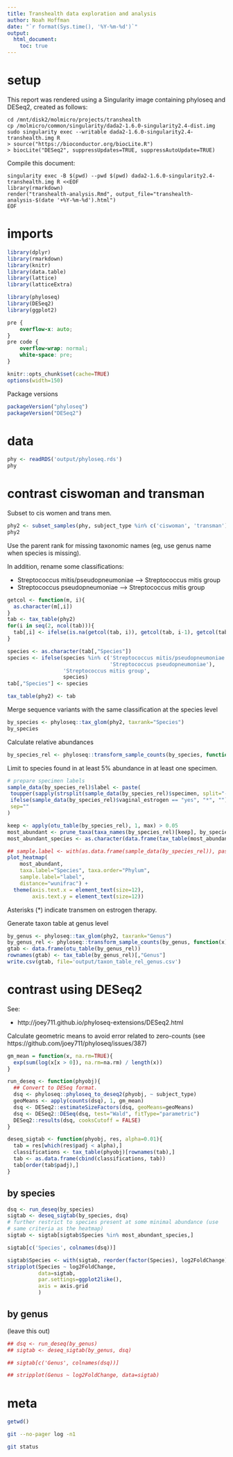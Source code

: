 ```yaml
---
title: Transhealth data exploration and analysis
author: Noah Hoffman
date: "`r format(Sys.time(), '%Y-%m-%d')`"
output:
  html_document:
    toc: true
---
```


# setup

This report was rendered using a Singularity image containing phyloseq
and DESeq2, created as follows:

```
cd /mnt/disk2/molmicro/projects/transhealth
cp /molmicro/common/singularity/dada2-1.6.0-singularity2.4-dist.img
sudo singularity exec --writable dada2-1.6.0-singularity2.4-transhealth.img R
> source("https://bioconductor.org/biocLite.R")
> biocLite("DESeq2", suppressUpdates=TRUE, suppressAutoUpdate=TRUE)
```

Compile this document:

```
singularity exec -B $(pwd) --pwd $(pwd) dada2-1.6.0-singularity2.4-transhealth.img R <<EOF
library(rmarkdown)
render("transhealth-analysis.Rmd", output_file="transhealth-analysis-$(date '+%Y-%m-%d').html")
EOF
```

# imports

```r
library(dplyr)
library(rmarkdown)
library(knitr)
library(data.table)
library(lattice)
library(latticeExtra)

library(phyloseq)
library(DESeq2)
library(ggplot2)
```

```css
pre {
    overflow-x: auto;
}
pre code {
    overflow-wrap: normal;
    white-space: pre;
}
```

```r
knitr::opts_chunk$set(cache=TRUE)
options(width=150)
```

Package versions

```r
packageVersion("phyloseq")
packageVersion("DESeq2")
```

# data

```r
phy <- readRDS('output/phyloseq.rds')
phy
```

# contrast ciswoman and transman

Subset to cis women and trans men.

```r
phy2 <- subset_samples(phy, subject_type %in% c('ciswoman', 'transman'))
phy2
```

Use the parent rank for missing taxonomic names (eg, use genus name
when species is missing).

In addition, rename some classifications:

- Streptococcus mitis/pseudopneumoniae --> Streptococcus mitis group
- Streptococcus pseudopneumoniae --> Streptococcus mitis group

```r
getcol <- function(m, i){
  as.character(m[,i])
}
tab <- tax_table(phy2)
for(i in seq(2, ncol(tab))){
  tab[,i] <- ifelse(is.na(getcol(tab, i)), getcol(tab, i-1), getcol(tab, i))
}

species <- as.character(tab[,"Species"])
species <- ifelse(species %in% c('Streptococcus mitis/pseudopneumoniae',
                                 'Streptococcus pseudopneumoniae'),
                  'Streptococcus mitis group',
                  species)
tab[,"Species"] <- species

tax_table(phy2) <- tab
```

Merge sequence variants with the same classification at the species level

```r
by_species <- phyloseq::tax_glom(phy2, taxrank="Species")
by_species
```

Calculate relative abundances

```r
by_species_rel <- phyloseq::transform_sample_counts(by_species, function(x) x/sum(x))
```

Limit to species found in at least 5% abundance in at least one specimen.


```r
# prepare specimen labels
sample_data(by_species_rel)$label <- paste(
 toupper(sapply(strsplit(sample_data(by_species_rel)$specimen, split="-"), "[", 1)),
 ifelse(sample_data(by_species_rel)$vaginal_estrogen == "yes", "*", ""),
 sep=""
)

keep <- apply(otu_table(by_species_rel), 1, max) > 0.05
most_abundant <- prune_taxa(taxa_names(by_species_rel)[keep], by_species_rel)
most_abundant_species <- as.character(data.frame(tax_table(most_abundant))$Species)

## sample.label <- with(as.data.frame(sample_data(by_species_rel)), paste(subject_type, ifelse(vaginal_estrogen=="yes", "-estrogen", ""), sep=""))
plot_heatmap(
    most_abundant,
    taxa.label="Species", taxa.order="Phylum",
    sample.label="label",
    distance="wunifrac") +
  theme(axis.text.x = element_text(size=12),
        axis.text.y = element_text(size=12))
```

Asterisks (*) indicate transmen on estrogen therapy.

Generate taxon table at genus level

```r
by_genus <- phyloseq::tax_glom(phy2, taxrank="Genus")
by_genus_rel <- phyloseq::transform_sample_counts(by_genus, function(x) x/sum(x))
gtab <- data.frame(otu_table(by_genus_rel))
rownames(gtab) <- tax_table(by_genus_rel)[,"Genus"]
write.csv(gtab, file='output/taxon_table_rel_genus.csv')
```

# contrast using DESeq2

See:

- http://joey711.github.io/phyloseq-extensions/DESeq2.html

Calculate geometric means to avoid error related to zero-counts (see
https://github.com/joey711/phyloseq/issues/387)


```r
gm_mean = function(x, na.rm=TRUE){
  exp(sum(log(x[x > 0]), na.rm=na.rm) / length(x))
}

run_deseq <- function(phyobj){
  ## Convert to DESeq format.
  dsq <- phyloseq::phyloseq_to_deseq2(phyobj, ~ subject_type)
  geoMeans <- apply(counts(dsq), 1, gm_mean)
  dsq <- DESeq2::estimateSizeFactors(dsq, geoMeans=geoMeans)
  dsq <- DESeq2::DESeq(dsq, test="Wald", fitType="parametric")
  DESeq2::results(dsq, cooksCutoff = FALSE)
}

deseq_sigtab <- function(phyobj, res, alpha=0.01){
  tab = res[which(res$padj < alpha),]
  classifications <- tax_table(phyobj)[rownames(tab),]
  tab <- as.data.frame(cbind(classifications, tab))
  tab[order(tab$padj),]
}
```

## by species

```r
dsq <- run_deseq(by_species)
sigtab <- deseq_sigtab(by_species, dsq)
# further restrict to species present at some minimal abundance (use
# same criteria as the heatmap)
sigtab <- sigtab[sigtab$Species %in% most_abundant_species,]
```

```r
sigtab[c('Species', colnames(dsq))]
```

```r
sigtab$Species <- with(sigtab, reorder(factor(Species), log2FoldChange))
stripplot(Species ~ log2FoldChange,
          data=sigtab,
          par.settings=ggplot2like(),
          axis = axis.grid
          )
```

## by genus

(leave this out)

```r
## dsq <- run_deseq(by_genus)
## sigtab <- deseq_sigtab(by_genus, dsq)
```

```r
## sigtab[c('Genus', colnames(dsq))]
```

```r
## stripplot(Genus ~ log2FoldChange, data=sigtab)
```

# meta

```r
getwd()
```

```sh
git --no-pager log -n1
```

```sh
git status
```


